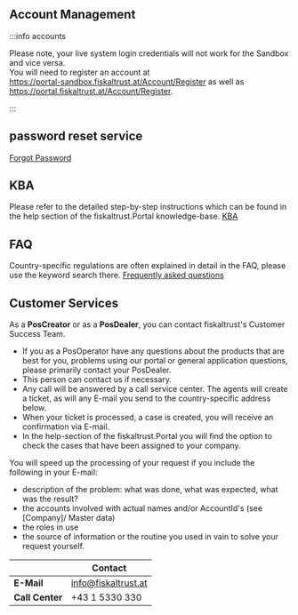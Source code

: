 ## Account Management

:::info accounts

Please note, your live system login credentials will not work for the Sandbox and vice versa.  
You will need to register an account at  
https://portal-sandbox.fiskaltrust.at/Account/Register as well as  
https://portal.fiskaltrust.at/Account/Register.

:::

## password reset service
[Forgot Password](https://portal-sandbox.fiskaltrust.at/Account/ForgotPassword)

## KBA 
Please refer to the detailed step-by-step instructions which can be found in the help section of the fiskaltrust.Portal knowledge-base.
[KBA](https://portal-sandbox.fiskaltrust.at/KBArticle)

## FAQ

Country-specific regulations are often explained in detail in the FAQ, please use the keyword search there.
[Frequently asked questions](https://docs.fiskaltrust.cloud/docs/faq/austria)   

## Customer Services

As a **PosCreator** or as a **PosDealer**, you can contact fiskaltrust's Customer Success Team.  
* If you as a PosOperator have any questions about the products that are best for you, problems using our portal or general application questions, please primarily contact your PosDealer. 
* This person can contact us if necessary.    
* Any call will be answered by a call service center. The agents will create a ticket, as will any E-mail you send to the country-specific address below.  
* When your ticket is processed, a case is created, you will receive an confirmation via E-mail.  
* In the help-section of the fiskaltrust.Portal you will find the option to check the cases that have been assigned to your company.

You will speed up the processing of your request if you include the following in your E-mail:

* description of the problem: what was done, what was expected, what was the result?
* the accounts involved with actual names and/or AccountId's (see [Company]/ Master data)
* the roles in use
* the source of information or the routine you used in vain to solve your request yourself.


|     |Contact                                                                                                                    |
|:----------------------|-------------------------------------------------------------------------------------------------------------------------------------|
|**E-Mail** |[info@fiskaltrust.at](mailto:info@fiskaltrust.at)|
|**Call Center**|+43 1 5330 330|


  


  